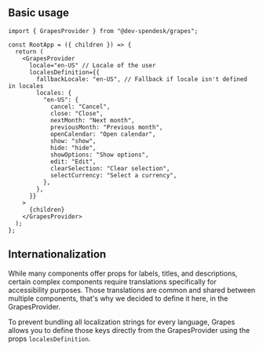 ## Basic usage

```tsx
import { GrapesProvider } from "@dev-spendesk/grapes";

const RootApp = ({ children }) => {
  return (
    <GrapesProvider
      locale="en-US" // Locale of the user
      localesDefinition={{
        fallbackLocale: "en-US", // Fallback if locale isn't defined in locales
        locales: {
          "en-US": {
            cancel: "Cancel",
            close: "Close",
            nextMonth: "Next month",
            previousMonth: "Previous month",
            openCalendar: "Open calendar",
            show: "show",
            hide: "hide",
            showOptions: "Show options",
            edit: "Edit",
            clearSelection: "Clear selection",
            selectCurrency: "Select a currency",
          },
        },
      }}
    >
      {children}
    </GrapesProvider>
  );
};
```

## Internationalization

While many components offer props for labels, titles, and descriptions, certain complex components require translations specifically for accessibility purposes. Those translations are common and shared between multiple components, that's why we decided to define it here, in the GrapesProvider.

To prevent bundling all localization strings for every language, Grapes allows you to define those keys directly from the GrapesProvider using the props `localesDefinition`.

